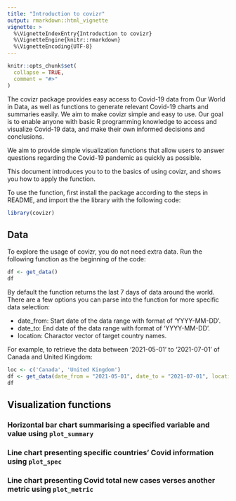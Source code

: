 ```yaml
---
title: "Introduction to covizr"
output: rmarkdown::html_vignette
vignette: >
  %\VignetteIndexEntry{Introduction to covizr}
  %\VignetteEngine{knitr::rmarkdown}
  %\VignetteEncoding{UTF-8}
---
```


```r
knitr::opts_chunk$set(
  collapse = TRUE,
  comment = "#>"
)
```

The covizr package provides easy access to Covid-19 data from Our World in Data, as well as functions to generate relevant Covid-19 charts and summaries easily. We aim to make covizr simple and easy to use. Our goal is to enable anyone with basic R programming knowledge to access and visualize Covid-19 data, and make their own informed decisions and conclusions.

We aim to provide simple visualization functions that allow users to answer questions regarding the Covid-19 pandemic as quickly as possible.

This document introduces you to to the basics of using covizr, and shows you how to apply the function.

To use the function, first install the package according to the steps in README, and import the the library with the following code:

```r
library(covizr)
```

## Data

To explore the usage of covizr, you do not need extra data. Run the following function as the beginning of the code:

```r
df <- get_data()
df
```

By default the function returns the last 7 days of data around the world. There are a few options you can parse into the function for more specific data selection:

* date_from: Start date of the data range with format of 'YYYY-MM-DD'.
* date_to: End date of the data range with format of 'YYYY-MM-DD'.
* location: Charactor vector of target country names.

For example, to retrieve the data between '2021-05-01' to '2021-07-01' of Canada and United Kingdom:

```r
loc <- c('Canada', 'United Kingdom')
df <- get_data(date_from = "2021-05-01", date_to = "2021-07-01", location = loc)
df
```
## Visualization functions

### Horizontal bar chart summarising a specified variable and value using `plot_summary`

### Line chart presenting specific countries' Covid information using `plot_spec`

### Line chart presenting Covid total new cases verses another metric using `plot_metric`


